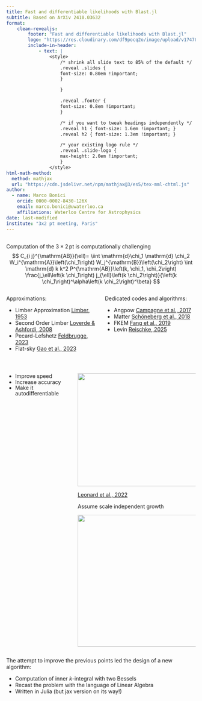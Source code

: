 ```yaml
---
title: Fast and differentiable likelihoods with Blast.jl
subtitle: Based on ArXiv 2410.03632
format:
    clean-revealjs:
        footer: "Fast and differentiable likelihoods with Blast.jl"
        logo: "https://res.cloudinary.com/df9pocq2o/image/upload/v1747889986/Waterloo_Science_Logo_horiz_rgb_iliu71.png"
        include-in-header:
            - text: |
                <style>
                    /* shrink all slide text to 85% of the default */
                    .reveal .slides {
                    font-size: 0.80em !important;
                    }

                    }

                    .reveal .footer {
                    font-size: 0.8em !important;
                    }

                    /* if you want to tweak headings independently */
                    .reveal h1 { font-size: 1.6em !important; }
                    .reveal h2 { font-size: 1.3em !important; }

                    /* your existing logo rule */
                    .reveal .slide-logo {
                    max-height: 2.0em !important;
                    }
                </style>
html-math-method:
  method: mathjax
  url: "https://cdn.jsdelivr.net/npm/mathjax@3/es5/tex-mml-chtml.js"
author:
  - name: Marco Bonici
    orcid: 0000-0002-8430-126X
    email: marco.bonici@uwaterloo.ca
    affiliations: Waterloo Centre for Astrophysics
date: last-modified
institute: "3x2 pt meeting, Paris"
---
```


##

Computation of the $3\times2\,\mathrm{pt}$ is computationally challenging
$$
C_{i j}^{\mathrm{AB}}(\ell)= \iint \mathrm{d}\chi_1 \mathrm{d} \chi_2 W_i^{\mathrm{A}}\left(\chi_1\right) W_j^{\mathrm{B}}\left(\chi_2\right) \int \mathrm{d} k k^2 P^{\mathrm{AB}}\left(k, \chi_1, \chi_2\right) \frac{j_\ell\left(k \chi_1\right) j_{\ell}\left(k \chi_2\right)}{\left(k \chi_1\right)^\alpha\left(k \chi_2\right)^\beta}
$$

:::: {.columns}
::: {.column width="50%"}
Approximations:

- Limber Approximation [Limber, 1953](https://ui.adsabs.harvard.edu/abs/1953ApJ...117..134L/abstract)
- Second Order Limber [Loverde & Ashfordi, 2008](https://arxiv.org/abs/0809.5112)
- Pecard-Lefshetz [Feldbrugge, 2023](https://arxiv.org/abs/2304.13064)
- Flat-sky [Gao et al., 2023](https://arxiv.org/abs/2307.13768)
:::

::: {.column width="50%"}
Dedicated codes and algorithms:

- Angpow [Campagne et al., 2017](https://arxiv.org/abs/1701.03592)
- Matter [Schöneberg et al., 2018](https://arxiv.org/abs/1807.09540)
- FKEM [Fang et al., 2019](https://arxiv.org/abs/1911.11947)
- Levin [Reischke, 2025](https://arxiv.org/abs/2502.12142)
:::
::::

##

:::: {.columns}
<div class="column" style="width:35%; line-height:1.1;">
  <ul>
    <li class="fragment" data-fragment-index="1" style="margin-bottom: 0;">Improve speed</li>
    <li class="fragment" data-fragment-index="2" style="margin-bottom: 0;">Increase accuracy</li>
    <li class="fragment" data-fragment-index="3">Make it autodifferentiable</li>
  </ul>
</div>

::: {.column width="65%"}
::: {.r-stack}
::: {.fragment .fade-in-then-out fragment-index=1}
![](https://res.cloudinary.com/df9pocq2o/image/upload/v1747969161/N5k_timings_oo0my8.png){width="550" height="300"}

[Leonard et al., 2022](https://arxiv.org/abs/2212.04291)
:::
::: {.r-stack-item .fragment .fade-in-then-out data-fragment-index="2" }
\begin{align}
P_{\operatorname{lin}}(k, z_1, z_2)&\approx P_{\operatorname{lin}}(k, z=0)D(z_1)D(z_2)\\
C_{ij}^{AB}(\ell)&=N(\ell) \int_0^{\infty} \frac{\mathrm{d} k}{k} k^3 P_{\operatorname{lin}}(k, z=0) I_{i, \ell}^A(k) I_{j, \ell}^B(k)\\
I_{i, \ell}^a(k)&=\int_0^{\infty} \frac{\mathrm{d} \chi}{\chi} \frac{\chi K_i(\chi) D(\chi)}{(k \chi)^{2 X_i}} j_{\ell}(k \chi)
\end{align}
Assume scale independent growth
:::

![](https://res.cloudinary.com/df9pocq2o/image/upload/v1747970922/Gradient-fx-and-the-Riemannian-gradient-R-fx-at-point-x-of-some-Riemannian-manifold_nj4abk.jpg){.fragment width="500" height="350" fragment-index=3}
:::
:::
::::

:::{.fragment fragment-index=4}
The attempt to improve the previous points led the design of a new algorithm:

- Computation of inner $k$-integral with two Bessels
- Recast the problem with the language of Linear Algebra
- Written in Julia (but jax version on its way!)
:::
